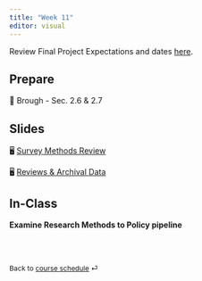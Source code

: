 ```yaml
---
title: "Week 11"
editor: visual
---
```


::: callout-important
Review Final Project Expectations and dates [here](https://dharaden.github.io/psyc641-s25/project/final-proj-desc.html).
:::

## Prepare

📖 Brough - Sec. 2.6 & 2.7

## Slides

🖥️ [Survey Methods Review](/slides/lec-13.html)

🖥️ [Reviews & Archival Data](/slides/lec-13-2.html)

## In-Class

**Examine Research Methods to Policy pipeline**

<br><br>

::: {style="font-size: 0.875em;"}
Back to [course schedule](/ "Course schedule") ⏎
:::
